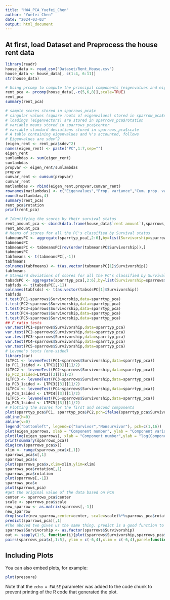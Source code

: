 ```yaml
---
title: "HW4_PCA_Yuefei_Chen"
author: "Yuefei Chen"
date: "2024-03-03"
output: html_document
---
```


## At first, load Dataset and Preprocess the house rent data

```r
library(readr)
house_data <- read_csv("Dataset/Rent_House.csv")
house_data <- house_data[, c(1:4, 6:11)]
str(house_data)
```

```R
# Using prcomp to compute the principal components (eigenvalues and eigenvectors). With scale=TRUE, variable means are set to zero, and variances set to one
rent_pca <- prcomp(house_data[,-c(5,6,8)],scale=TRUE)
rent_pca
summary(rent_pca)
```
```R
# sample scores stored in sparrows_pca$x
# singular values (square roots of eigenvalues) stored in sparrow_pca$sdev
# loadings (eigenvectors) are stored in sparrows_pca$rotation
# variable means stored in sparrows_pca$center
# variable standard deviations stored in sparrows_pca$scale
# A table containing eigenvalues and %'s accounted, follows
# Eigenvalues are sdev^2
(eigen_rent <- rent_pca$sdev^2)
names(eigen_rent) <- paste("PC",1:7,sep="")
eigen_rent
sumlambdas <- sum(eigen_rent)
sumlambdas
propvar <- eigen_rent/sumlambdas
propvar
cumvar_rent <- cumsum(propvar)
cumvar_rent
matlambdas <- rbind(eigen_rent,propvar,cumvar_rent)
rownames(matlambdas) <- c("Eigenvalues","Prop. variance","Cum. prop. variance")
round(matlambdas,4)
summary(rent_pca)
rent_pca$rotation
print(rent_pca)
```
```R
# Identifying the scores by their survival status
rent_amount_pca <- cbind(data.frame(house_data$`rent amount`),sparrows_pca$x)
rent_amount_pca
# Means of scores for all the PC's classified by Survival status
tabmeansPC <- aggregate(sparrtyp_pca[,2:6],by=list(Survivorship=sparrows$Survivorship),mean)
tabmeansPC
tabmeansPC <- tabmeansPC[rev(order(tabmeansPC$Survivorship)),]
tabmeansPC
tabfmeans <- t(tabmeansPC[,-1])
tabfmeans
colnames(tabfmeans) <- t(as.vector(tabmeansPC[1]$Survivorship))
tabfmeans
# Standard deviations of scores for all the PC's classified by Survival status
tabsdsPC <- aggregate(sparrtyp_pca[,2:6],by=list(Survivorship=sparrows$Survivorship),sd)
tabfsds <- t(tabsdsPC[,-1])
colnames(tabfsds) <- t(as.vector(tabsdsPC[1]$Survivorship))
tabfsds
t.test(PC1~sparrows$Survivorship,data=sparrtyp_pca)
t.test(PC2~sparrows$Survivorship,data=sparrtyp_pca)
t.test(PC3~sparrows$Survivorship,data=sparrtyp_pca)
t.test(PC4~sparrows$Survivorship,data=sparrtyp_pca)
t.test(PC5~sparrows$Survivorship,data=sparrtyp_pca)
## F ratio tests
var.test(PC1~sparrows$Survivorship,data=sparrtyp_pca)
var.test(PC2~sparrows$Survivorship,data=sparrtyp_pca)
var.test(PC3~sparrows$Survivorship,data=sparrtyp_pca)
var.test(PC4~sparrows$Survivorship,data=sparrtyp_pca)
var.test(PC5~sparrows$Survivorship,data=sparrtyp_pca)
# Levene's tests (one-sided)
library(car)
(LTPC1 <- leveneTest(PC1~sparrows$Survivorship,data=sparrtyp_pca))
(p_PC1_1sided <- LTPC1[[3]][1]/2)
(LTPC2 <- leveneTest(PC2~sparrows$Survivorship,data=sparrtyp_pca))
(p_PC2_1sided=LTPC2[[3]][1]/2)
(LTPC3 <- leveneTest(PC3~sparrows$Survivorship,data=sparrtyp_pca))
(p_PC3_1sided <- LTPC3[[3]][1]/2)
(LTPC4 <- leveneTest(PC4~sparrows$Survivorship,data=sparrtyp_pca))
(p_PC4_1sided <- LTPC4[[3]][1]/2)
(LTPC5 <- leveneTest(PC5~sparrows$Survivorship,data=sparrtyp_pca))
(p_PC5_1sided <- LTPC5[[3]][1]/2)
# Plotting the scores for the first and second components
plot(sparrtyp_pca$PC1, sparrtyp_pca$PC2,pch=ifelse(sparrtyp_pca$Survivorship == "S",1,16),xlab="PC1", ylab="PC2", main="49 sparrows against values for PC1 & PC2")
abline(h=0)
abline(v=0)
legend("bottomleft", legend=c("Survivor","Nonsurvivor"), pch=c(1,16))
plot(eigen_sparrows, xlab = "Component number", ylab = "Component variance", type = "l", main = "Scree diagram")
plot(log(eigen_sparrows), xlab = "Component number",ylab = "log(Component variance)", type="l",main = "Log(eigenvalue) diagram")
print(summary(sparrows_pca))
diag(cov(sparrows_pca$x))
xlim <- range(sparrows_pca$x[,1])
sparrows_pca$x[,1]
sparrows_pca$x
plot(sparrows_pca$x,xlim=xlim,ylim=xlim)
sparrows_pca$rotation[,1]
sparrows_pca$rotation
plot(sparrows[,-1])
sparrows_pca$x
plot(sparrows_pca)
#get the original value of the data based on PCA
center <- sparrows_pca$center
scale <- sparrows_pca$scale
new_sparrow <- as.matrix(sparrows[,-1])
new_sparrow
drop(scale(new_sparrow,center=center, scale=scale)%*%sparrows_pca$rotation[,1])
predict(sparrows_pca)[,1]
#The aboved two gives us the same thing. predict is a good function to know.
sparrows$Survivorship <- as.factor(sparrows$Survivorship)
out <- sapply(1:5, function(i){plot(sparrows$Survivorship,sparrows_pca$x[,i],xlab=paste("PC",i,sep=""),ylab="Survivorship")})
pairs(sparrows_pca$x[,1:5], ylim = c(-6,4),xlim = c(-6,4),panel=function(x,y,...){text(x,y,sparrows$Survivorship)})

```

## Including Plots

You can also embed plots, for example:

```r
plot(pressure)
```

Note that the `echo = FALSE` parameter was added to the code chunk to prevent printing of the R code that generated the plot.
